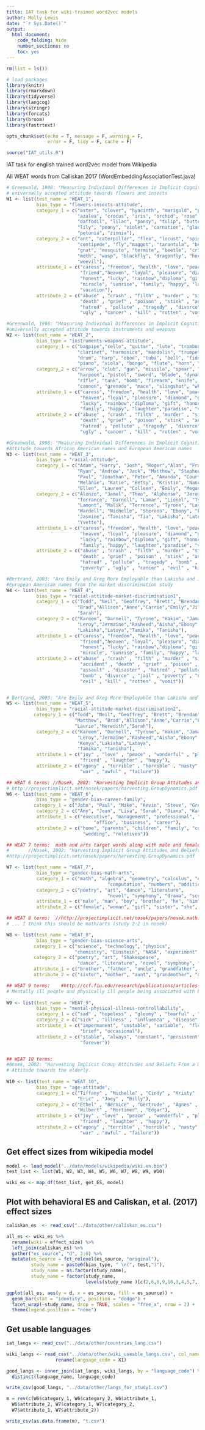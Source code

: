 ```yaml
---
title: IAT task for wiki-trained word2vec models
author: Molly Lewis 
date: "`r Sys.Date()`"
output: 
  html_document:
    code_folding: hide
    number_sections: no
    toc: yes
---
```

  
```r
rm(list = ls())

# load packages
library(knitr)
library(rmarkdown)
library(tidyverse)
library(langcog)
library(stringr)
library(forcats)
library(broom)
library(fastrtext)

opts_chunk$set(echo = T, message = F, warning = F, 
               error = F, tidy = F, cache = F)

source("IAT_utils.R")
```

IAT task for english trained word2vec model from Wikipedia

All WEAT words from Calliskan 2017 (WordEmbeddingAssociationTest.java)
```r
# Greenwald, 1998: "Measuring Individual Differences in Implicit Cognition: The Implicit Association Test" 
# universally accepted attitude towards flowers and insects
W1 <- list(test_name = "WEAT_1",
           bias_type = "flowers-insects-attitude",
           category_1 = c("aster", "clover", "hyacinth", "marigold", "poppy", 
                          "azalea", "crocus", "iris", "orchid", "rose", "bluebell",
                          "daffodil", "lilac", "pansy", "tulip", "buttercup", "daisy",
                          "lily", "peony", "violet", "carnation", "gladiola", "magnolia",
                          "petunia", "zinnia"),
           category_2 = c("ant", "caterpillar", "flea", "locust", "spider", "bedbug",
                          "centipede", "fly","maggot", "tarantula", "bee", "cockroach",
                          "gnat", "mosquito", "termite", "beetle", "cricket", "hornet",
                          "moth", "wasp", "blackfly", "dragonfly", "horsefly", "roach",
                          "weevil"),
           attribute_1 = c("caress", "freedom", "health", "love", "peace", "cheer",
                           "friend","heaven", "loyal", "pleasure", "diamond", "gentle", 
                           "honest", "lucky", "rainbow","diploma", "gift", "honor",
                           "miracle", "sunrise", "family", "happy", "laughter","paradise", 
                           "vacation"),
           attribute_2 = c("abuse" , "crash" , "filth" , "murder" , "sickness" , "accident" ,
                           "death" , "grief" , "poison" , "stink" , "assault" , "disaster" ,
                           "hatred" , "pollute" , "tragedy" , "divorce" , "jail" , "poverty" ,
                           "ugly" , "cancer" , "kill" , "rotten" , "vomit" , "agony" , "prison"))

#Greenwald, 1998: "Measuring Individual Differences in Implicit Cognition: The Implicit Association Test"
#universally accepted attitude towards instruments and weapons
W2 <- list(test_name = "WEAT_2",
           bias_type = "instruments-weapons-attitude",
           category_1 = c("bagpipe","cello", "guitar", "lute", "trombone", "banjo", 
                          "clarinet", "harmonica", "mandolin", "trumpet", "bassoon", 
                          "drum", "harp", "oboe", "tuba", "bell", "fiddle", "harpsichord",
                          "piano", "viola", "bongo", "flute", "horn", "saxophone", "violin" ),
           category_2 = c("arrow", "club", "gun", "missile", "spear", "axe", "dagger", 
                          "harpoon", "pistol", "sword", "blade", "dynamite", "hatchet", 
                          "rifle", "tank", "bomb", "firearm", "knife", "shotgun", "teargas",
                          "cannon", "grenade", "mace", "slingshot", "whip" ),
           attribute_1 = c("caress", "freedom", "health", "love", "peace", "cheer", "friend",
                           "heaven", "loyal", "pleasure", "diamond", "gentle", "honest", 
                           "lucky", "rainbow","diploma", "gift", "honor", "miracle", "sunrise",
                           "family", "happy", "laughter","paradise", "vacation"),
           attribute_2 = c("abuse" , "crash" , "filth" , "murder" , "sickness" , "accident" , 
                           "death" , "grief" , "poison" , "stink" , "assault" , "disaster" , 
                           "hatred" , "pollute" , "tragedy" , "divorce" , "jail" , "poverty" , 
                           "ugly" , "cancer" , "kill" , "rotten" , "vomit" , "agony" , "prison"))

#Greenwald, 1998: "Measuring Individual Differences in Implicit Cognition: The Implicit Association Test"
#Attitude towards African American names and European American names
W3 <- list(test_name = "WEAT_3",
           bias_type = "racial-attitude",
           category_1 = c("Adam", "Harry", "Josh", "Roger","Alan", "Frank", "Justin", 
                          "Ryan", "Andrew", "Jack", "Matthew", "Stephen", "Brad", "Greg",
                          "Paul", "Jonathan", "Peter", "Amanda", "Courtney", "Heather", 
                          "Melanie", "Katie", "Betsy", "Kristin", "Nancy", "Stephanie",
                          "Ellen", "Lauren", "Colleen", "Emily", "Megan", "Rachel"),
           category_2 = c("Alonzo", "Jamel", "Theo", "Alphonse", "Jerome", "Leroy", 
                          "Torrance", "Darnell", "Lamar", "Lionel", "Tyree", "Deion", 
                          "Lamont", "Malik", "Terrence", "Tyrone", "Lavon", "Marcellus",
                          "Wardell", "Nichelle", "Shereen", "Ebony", "Latisha", "Shaniqua",
                          "Jasmine", "Tanisha", "Tia", "Lakisha", "Latoya", "Yolanda", "Malika",
                          "Yvette"),
           attribute_1 = c("caress", "freedom", "health", "love", "peace", "cheer", "friend", 
                           "heaven", "loyal", "pleasure", "diamond", "gentle", "honest",
                           "lucky", "rainbow","diploma", "gift", "honor", "miracle", "sunrise", 
                           "family", "happy", "laughter","paradise", "vacation"),
           attribute_2 = c("abuse" , "crash" , "filth" , "murder" , "sickness" , "accident" ,
                           "death" , "grief" , "poison" , "stink" , "assault" , "disaster" ,
                           "hatred" , "pollute" , "tragedy" , "bomb" , "divorce" , "jail" ,
                           "poverty" , "ugly" , "cancer" , "evil" , "kill" , "rotten" , "vomit"))

#Bertrand, 2003: "Are Emily and Greg More Employable than Lakisha and Jamal? A Field Experiment on Labor Market Discrimination"
#European American names from the market discrimination study
W4 <- list(test_name = "WEAT_4",
           bias_type = "racial-attitude-market-discrimination1",
           category_1 = c("Todd", "Neil", "Geoffrey", "Brett", "Brendan", "Greg", "Matthew",
                          "Brad","Allison","Anne","Carrie","Emily","Jill","Laurie","Meredith",
                          "Sarah"),
           category_2 = c("Kareem", "Darnell", "Tyrone", "Hakim", "Jamal",
                          "Leroy","Jermaine","Rasheed","Aisha","Ebony","Keisha","Kenya",
                          "Lakisha","Latoya","Tamika", "Tanisha"),
           attribute_1 = c("caress", "freedom", "health", "love", "peace", "cheer", 
                           "friend","heaven", "loyal", "pleasure", "diamond", "gentle",
                           "honest", "lucky", "rainbow","diploma", "gift", "honor",
                           "miracle", "sunrise", "family", "happy", "laughter","paradise", "vacation"),
           attribute_2 = c("abuse" , "crash" , "filth" , "murder" , "sickness" ,
                           "accident" , "death" , "grief" , "poison" , "stink" ,
                           "assault" , "disaster" , "hatred" , "pollute" , "tragedy" ,
                           "bomb" , "divorce" , "jail" , "poverty" , "ugly" , "cancer" ,
                           "evil" , "kill" , "rotten" , "vomit"))


# Bertrand, 2003: "Are Emily and Greg More Employable than Lakisha and Jamal? A Field Experiment on Labor Market Discrimination"
W5 <- list(test_name = "WEAT_5",
           bias_type = "racial-attitude-market-discrimination2",
          category_1 = c("Todd", "Neil", "Geoffrey", "Brett", "Brendan", "Greg",
                         "Matthew", "Brad","Allison","Anne","Carrie","Emily","Jill",
                         "Laurie","Meredith","Sarah"),
           category_2 = c("Kareem", "Darnell", "Tyrone", "Hakim", "Jamal",
                          "Leroy","Jermaine","Rasheed","Aisha","Ebony","Keisha",
                          "Kenya","Lakisha","Latoya",
                          "Tamika", "Tanisha"),
           attribute_1 = c("joy" , "love" , "peace" , "wonderful" , "pleasure" ,
                           "friend" , "laughter" , "happy"),
           attribute_2 = c("agony" , "terrible" , "horrible" , "nasty" , "evil" , 
                           "war" , "awful" , "failure"))

## WEAT 6 terms: //Nosek, 2002: "Harvesting Implicit Group Attitudes and Beliefs From a Demonstration Web Site"
# http://projectimplicit.net/nosek/papers/harvesting.GroupDynamics.pdf
W6 <- list(test_name = "WEAT_6",
           bias_type = "gender-bias-career-family",
          category_1 = c("John", "Paul", "Mike", "Kevin", "Steve", "Greg", "Jeff", "Bill"),
           category_2 = c("Amy", "Joan", "Lisa", "Sarah", "Diana", "Kate", "Ann", "Donna"),
           attribute_1 = c("executive", "management", "professional", "corporation", "salary", 
                                "office", "business", "career"),
           attribute_2 = c("home", "parents", "children", "family", "cousins", "marriage", 
                            "wedding", "relatives"))

## WEAT 7 terms:  math and arts target words along with male and female attributes
#   	//Nosek, 2002: "Harvesting Implicit Group Attitudes and Beliefs From a Demonstration Web Site"
#http://projectimplicit.net/nosek/papers/harvesting.GroupDynamics.pdf

W7 <- list(test_name = "WEAT_7",
           bias_type = "gender-bias-math-arts",
           category_1 = c("math", "algebra", "geometry", "calculus", "equations",
                                     "computation", "numbers", "addition"),
           category_2 = c("poetry", "art", "dance", "literature",
                                     "novel", "symphony", "drama", "sculpture"),
           attribute_1 = c("male", "man", "boy", "brother", "he", "him", "his", "son"),
           attribute_2 = c("female", "woman", "girl", "sister", "she", "her", "hers", "daughter"))

## WEAT 8 terms:  //http://projectimplicit.net/nosek/papers/nosek.math.JPSP.2002.pdf 
# ... I think this should be math/arts (study 2-2 in nosek)

W8 <- list(test_name = "WEAT_8",
           bias_type = "gender-bias-science-arts",
          category_1 = c("science", "technology", "physics",
                         "chemistry", "Einstein", "NASA", "experiment", "astronomy"),
          category_2 = c("poetry", "art", "Shakespeare",
                          "dance", "literature", "novel", "symphony", "drama"),
          attribute_1 = c("brother", "father", "uncle", "grandfather", "son", "he", "his", "him"),
          attribute_2 = c("sister", "mother", "aunt", "grandmother", "daughter", "she", "hers", "her"))

## WEAT 9 terms:  	#http://ccf.fiu.edu/research/publications/articles-2010-present/jscp2011305484.pdf
# Mentally ill people and physically ill people being associated with being controllable or uncontrollable.      		
     		
W9 <- list(test_name = "WEAT_9",
           bias_type = "mental-physical-illness-controllability",
           category_1 = c("sad" , "hopeless" , "gloomy" , "tearful" , "miserable" , "depressed"),
           category_2 = c("sick" , "illness" , "influenza" , "disease" , "virus" , "cancer"),
           attribute_1 = c("impermanent", "unstable", "variable",  "fleeting", "short-term",
                           "brief", "occasional"),
           attribute_2 = c("stable", "always", "constant", "persistent", "chronic", "prolonged",
                           "forever"))


## WEAT 10 terms:  	
#Nosek, 2002: "Harvesting Implicit Group Attitudes and Beliefs From a Demonstration Web Site"
# Attitude towards the elderly.   		
     		
W10 <- list(test_name = "WEAT_10",
           bias_type = "age-attitude",
           category_1 = c("Tiffany" , "Michelle" , "Cindy" , "Kristy" , "Brad" ,
                          "Eric" , "Joey" , "Billy"),
           category_2 = c("Ethel" , "Bernice" , "Gertrude" , "Agnes" , "Cecil" , 
                          "Wilbert" , "Mortimer" , "Edgar"),
           attribute_1 = c("joy" , "love" , "peace" , "wonderful" , "pleasure" ,
                           "friend" , "laughter" , "happy"),
           attribute_2 = c("agony" , "terrible" , "horrible" , "nasty" , "evil" ,
                           "war" , "awful" , "failure"))
```

## Get effect sizes from wikipedia model
```r
model <- load_model("../data/models/wikipedia/wiki.en.bin")
test_list <- list(W1, W2, W3, W4, W5, W6, W7, W8, W9, W10)

wiki_es <- map_df(test_list, get_ES, model) 
```

## Plot with behavioral ES and Caliskan, et al. (2017) effect sizes
```r
caliskan_es  <- read_csv("../data/other/caliskan_es.csv")

all_es <- wiki_es %>%
  rename(wiki = effect_size) %>%
  left_join(caliskan_es) %>%
  gather("es_source", "d", 3:6) %>%
  mutate(es_source = fct_relevel(es_source, "original"),
         study_name = paste0(bias_type, " \n(", test,")"),
         study_name = as.factor(study_name),
         study_name = factor(study_name,
                             levels(study_name )[c(2,6,8,9,10,3,4,5,7,1)]))

ggplot(all_es, aes(y = d, x = es_source, fill = es_source)) +
  geom_bar(stat = "identity", position = "dodge") +
  facet_wrap(~study_name, drop = TRUE, scales = "free_x", nrow = 2) +
  theme(legend.position = "none")
```


## Get usable languages

```r
iat_langs <- read_csv("../data/other/countries_lang.csv")

wiki_langs <- read_csv("../data/other/wiki_useable_langs.csv", col_names = F) %>%
                  rename(language_code = X1)

good_langs <- inner_join(iat_langs, wiki_langs, by = "language_code") %>%
  distinct(language_name, language_code)

write_csv(good_langs, "../data/other/langs_for_study1.csv")
```

```r
m = rev(c(W6$category_1, W6$category_2, W6$attribute_1, 
  W6$attribute_2, W7$category_1, W7$category_2,
  W7$attribute_1, W7$attribute_2))

write_csv(as.data.frame(m), "t.csv")
```